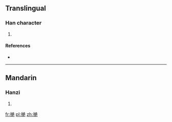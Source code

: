 ==Translingual==

===Han character===
{{Han char|rn=64|rad=手|as=12|sn=15|four=|canj=手女火山 (QVFU)|ids=⿰[[扌]][[絕]]}}

# {{defn|Han|sort=手12}}

====References====
* {{Han ref|kx=0455.130|dkj=12729|dj=0804.190|hdz=31965.030|uh=64A7|ud=25767}}

----

==Mandarin==

===Hanzi===
{{cmn-hanzi|pin=[[juē]] ([[jue1]])|wg=chüeh<sup>1</sup>}}

# {{defn|lang=cmn|sort=手12}}

[[fr:撧]]
[[pl:撧]]
[[zh:撧]]